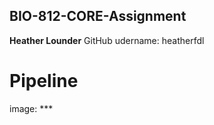 ## BIO-812-CORE-Assignment
**Heather Lounder**
GitHub udername: heatherfdl

# Pipeline
image:[](/Users/heather/Desktop/Masters/BIOL 812/BIO-812-CORE-Assignment/BIOL 812 Pipeline.png)
***

